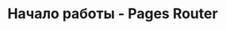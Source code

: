 ---
source-updated-at: 2025-05-16T04:52:11.000Z
translation-updated-at: 2025-06-02T19:56:16.490Z
title: Начало работы - Pages Router
nav_title: Начало работы
description: Узнайте, как создавать полнофункциональные веб-приложения с помощью Next.js, используя Pages Router.
---